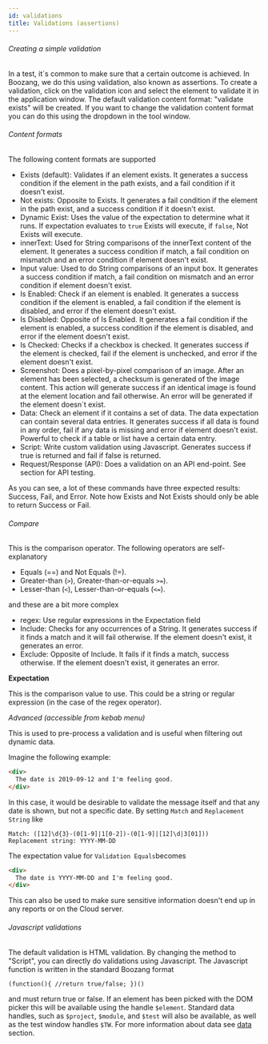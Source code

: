 ```yaml
---
id: validations
title: Validations (assertions)
---
```


<!-- ![validations](../images/validations.png) -->

###### Creating a simple validation

In a test, it´s common to make sure that a certain outcome is achieved. In Boozang, we do this using validation, also known as assertions. To create a validation, click on the validation icon and select the element to validate it in the application window. The default validation content format: "validate exists" will be created. If you want to change the validation content format you can do this using the dropdown in the tool window. 

###### Content formats

The following content formats are supported

- Exists (default): Validates if an element exists. It generates a success condition if the element in the path exists, and a fail condition if it doesn't exist. 
- Not exists: Opposite to Exists. It generates a fail condition if the element in the path exist, and a success condition if it doesn't exist. 
- Dynamic Exist: Uses the value of the expectation to determine what it runs. If expectation evaluates to `true`  Exists will execute, if `false`, Not Exists will execute. 
- innerText: Used for String comparisons of the innerText content of the element. It generates a success condition if match, a fail condition on mismatch and an error condition if element doesn't exist. 
- Input value: Used to do String comparisons of an input box. It generates a success condition if match, a fail condition on mismatch and an error condition if element doesn't exist. 
- Is Enabled: Check if an element is enabled. It generates a success condition if the element is enabled,  a fail condition if the element is disabled, and error if the element doesn't exist. 
- Is Disabled: Opposite of Is Enabled. It generates a fail condition if the element is enabled,  a success condition if the element is disabled, and error if the element doesn't exist. 
- Is Checked: Checks if a checkbox is checked. It generates success if the element is checked, fail if the element is unchecked, and error if the element doesn't exist. 
- Screenshot: Does a pixel-by-pixel comparison of an image. After an element has been selected, a checksum is generated of the image content. This action will generate success if an identical image is found at the element location and fail otherwise. An error will be generated if the element doesn´t exist. 
- Data: Check an element if it contains a set of data. The data expectation can contain several data entries. It generates success if all data is found in any order, fail if any data is missing and error if element doesn't exist. Powerful to check if a table or list have a certain data entry. 
- Script: Write custom validation using Javascript. Generates success if true is returned and fail if false is returned.
- Request/Response (API): Does a validation on an API end-point. See section for API testing. 

As you can see, a lot of these commands have three expected results: Success, Fail, and Error. Note how Exists and Not Exists should only be able to return Success or Fail.

###### Compare

This is the comparison operator. The following operators are self-explanatory

- Equals (==) and Not Equals (!=).
- Greater-than (`>`), Greater-than-or-equals `>=`).
- Lesser-than (`<`), Lesser-than-or-equals (`<=`).

and these are a bit more complex

- regex: Use regular expressions in the Expectation field
- Include: Checks for any occurrences of a String. It generates success if it finds a match and it will fail otherwise. If the element doesn't exist, it generates an error.   
- Exclude: Opposite of Include. It fails if it finds a match, success otherwise. If the element doesn't exist, it generates an error.   

**Expectation**

This is the comparison value to use. This could be a string or regular expression (in the case of the regex operator). 

*Advanced (accessible from kebab menu)*

<!-- ![match](images/match.png) -->

This is used to pre-process a validation and is useful when filtering out dynamic data. 

Imagine the following example: 

```html
<div>
  The date is 2019-09-12 and I'm feeling good.
</div>
```

In this case, it would be desirable to validate the message itself and that any date is shown, but not a specific date. By setting `Match` and `Replacement String` like

```
Match: ([12]\d{3}-(0[1-9]|1[0-2])-(0[1-9]|[12]\d|3[01]))
Replacement string: YYYY-MM-DD
```

The expectation value for `Validation Equals`becomes

```html
<div>
  The date is YYYY-MM-DD and I'm feeling good.
</div> 
```

This can also be used to make sure sensitive information doesn't end up in any reports or on the Cloud server.

###### Javascript validations

The default validation is HTML validation. By changing the method to "Script", you can directly do validations using Javascript. The Javascript function is written in the standard Boozang format

  `(function(){
    //return true/false;
    })()`

and must return true or false. If an element has been picked with the DOM picker this will be available using the handle `$element`. Standard data handles, such as `$project`, `$module`, and `$test` will also be available, as well as the test window handles `$TW`. For more information about data see <a href="/doc/data.html">data</a> section. 

